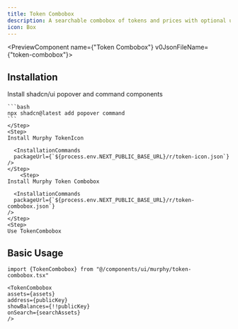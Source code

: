 ```yaml
---
title: Token Combobox
description: A searchable combobox of tokens and prices with optional user balances.
icon: Box
---
```


<PreviewComponent name={"Token Combobox"} v0JsonFileName={"token-combobox"}>
  <TokenCombobox assets={[]} className="max-w-md" />
</PreviewComponent>

## Installation

<Steps>
    <Step>
    Install shadcn/ui popover and command components

    ```bash
    npx shadcn@latest add popover command
    ```
    </Step>
    <Step>
    Install Murphy TokenIcon

      <InstallationCommands
      packageUrl={`${process.env.NEXT_PUBLIC_BASE_URL}/r/token-icon.json`}
    />
    </Step>
        <Step>
    Install Murphy Token Combobox

      <InstallationCommands
      packageUrl={`${process.env.NEXT_PUBLIC_BASE_URL}/r/token-combobox.json`}
    />
    </Step>
    <Step>
    Use TokenCombobox
</Step>

</Steps>

## Basic Usage
```tsx
import {TokenCombobox} from "@/components/ui/murphy/token-combobox.tsx"
```
```tsx
<TokenCombobox
assets={assets}
address={publicKey}
showBalances={!!publicKey}
onSearch={searchAssets}
/>

```